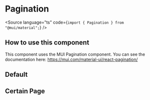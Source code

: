 
<Meta of={PaginationStories} />

# Pagination

<Source language="ts" code={`import { Pagination } from "@mui/material";`} />

## How to use this component

This component uses the MUI Pagination component.
You can see the documentation here: https://mui.com/material-ui/react-pagination/

## Default

<Canvas of={PaginationStories.Default} />

## Certain Page

<Canvas of={PaginationStories.CertainPage} />
